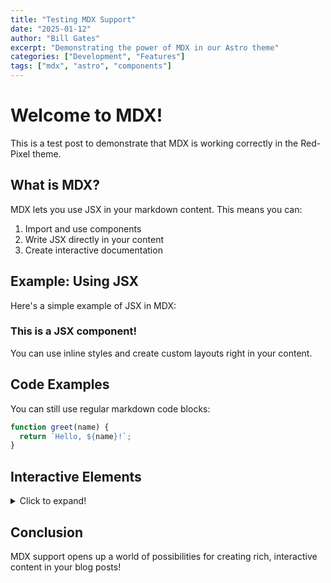```yaml
---
title: "Testing MDX Support"
date: "2025-01-12"
author: "Bill Gates"
excerpt: "Demonstrating the power of MDX in our Astro theme"
categories: ["Development", "Features"]
tags: ["mdx", "astro", "components"]
---
```


# Welcome to MDX!

This is a test post to demonstrate that MDX is working correctly in the Red-Pixel theme.

## What is MDX?

MDX lets you use JSX in your markdown content. This means you can:

1. Import and use components
2. Write JSX directly in your content
3. Create interactive documentation

## Example: Using JSX

Here's a simple example of JSX in MDX:

<div style={{ padding: '20px', backgroundColor: '#f5f5f5', borderRadius: '8px', marginBottom: '20px' }}>
  <h3 style={{ color: '#dc2626', marginBottom: '10px' }}>This is a JSX component!</h3>
  <p>You can use inline styles and create custom layouts right in your content.</p>
</div>

## Code Examples

You can still use regular markdown code blocks:

```javascript
function greet(name) {
  return `Hello, ${name}!`;
}
```

## Interactive Elements

<details>
  <summary style={{ cursor: 'pointer', fontWeight: 'bold', marginBottom: '10px' }}>Click to expand!</summary>
  <p>This is a native HTML details element that provides interactivity without JavaScript.</p>
</details>

## Conclusion

MDX support opens up a world of possibilities for creating rich, interactive content in your blog posts!